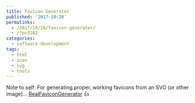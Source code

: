 ```yaml
---
title: Favicon Generator
published: '2017-10-28'
permalinks:
  - /2017/10/28/favicon-generator/
  - /?p=3142
categories:
  - software-development
tags:
  - html
  - icon
  - svg
  - tools
---
```


Note to self: For generating proper, working favicons from an SVG (or other image)... <a href="https://realfavicongenerator.net/">RealFaviconGenerator</a> 👍
